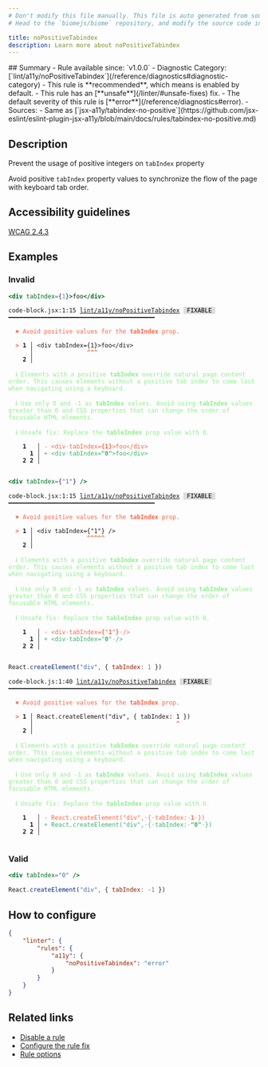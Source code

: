```yaml
---
# Don't modify this file manually. This file is auto generated from source, and you will lose your changes next time the website is built.
# Head to the `biomejs/biome` repository, and modify the source code in there.

title: noPositiveTabindex
description: Learn more about noPositiveTabindex
---
```


<Tabs>
<TabItem label="JSX and TSX" icon="seti:javascript">
## Summary
- Rule available since: `v1.0.0`
- Diagnostic Category: [`lint/a11y/noPositiveTabindex`](/reference/diagnostics#diagnostic-category)
- This rule is **recommended**, which means is enabled by default.
- This rule has an [**unsafe**](/linter/#unsafe-fixes) fix.
- The default severity of this rule is [**error**](/reference/diagnostics#error).
- Sources: 
  - Same as [`jsx-a11y/tabindex-no-positive`](https://github.com/jsx-eslint/eslint-plugin-jsx-a11y/blob/main/docs/rules/tabindex-no-positive.md)

## Description
Prevent the usage of positive integers on `tabIndex` property

Avoid positive `tabIndex` property values to synchronize the flow of the page with keyboard tab order.

## Accessibility guidelines

[WCAG 2.4.3](https://www.w3.org/WAI/WCAG21/Understanding/focus-order)

## Examples

### Invalid

```jsx
<div tabIndex={1}>foo</div>
```

<pre class="language-text"><code class="language-text">code-block.jsx:1:15 <a href="https://biomejs.dev/linter/rules/no-positive-tabindex">lint/a11y/noPositiveTabindex</a> <span style="color: #000; background-color: #ddd;"> FIXABLE </span> ━━━━━━━━━━━━━━━━━━━━━━━━━━━━━━━━━━━━━━━━━<br /><br />  <strong><span style="color: Tomato;">✖</span></strong> <span style="color: Tomato;">Avoid positive values for the </span><span style="color: Tomato;"><strong>tabIndex</strong></span><span style="color: Tomato;"> prop.</span><br />  <br />  <strong><span style="color: Tomato;">&gt;</span></strong> <strong>1 │ </strong>&lt;div tabIndex=&#123;1&#125;&gt;foo&lt;/div&gt;<br />   <strong>   │ </strong>              <strong><span style="color: Tomato;">^</span></strong><strong><span style="color: Tomato;">^</span></strong><strong><span style="color: Tomato;">^</span></strong><br />    <strong>2 │ </strong><br />  <br />  <strong><span style="color: lightgreen;">ℹ</span></strong> <span style="color: lightgreen;">Elements with a positive </span><span style="color: lightgreen;"><strong>tabIndex</strong></span><span style="color: lightgreen;"> override natural page content order. This causes elements without a positive tab index to come last when navigating using a keyboard.</span><br />  <br />  <strong><span style="color: lightgreen;">ℹ</span></strong> <span style="color: lightgreen;">Use only 0 and -1 as </span><span style="color: lightgreen;"><strong>tabIndex</strong></span><span style="color: lightgreen;"> values. Avoid using </span><span style="color: lightgreen;"><strong>tabIndex</strong></span><span style="color: lightgreen;"> values greater than 0 and CSS properties that can change the order of focusable HTML elements.</span><br />  <br />  <strong><span style="color: lightgreen;">ℹ</span></strong> <span style="color: lightgreen;">Unsafe fix</span><span style="color: lightgreen;">: </span><span style="color: lightgreen;">Replace the </span><span style="color: lightgreen;"><strong>tableIndex</strong></span><span style="color: lightgreen;"> prop value with 0.</span><br />  <br />    <strong>1</strong>  <strong> │ </strong><span style="color: Tomato;">-</span> <span style="color: Tomato;">&lt;</span><span style="color: Tomato;">d</span><span style="color: Tomato;">i</span><span style="color: Tomato;">v</span><span style="color: Tomato;"><span style="opacity: 0.8;">·</span></span><span style="color: Tomato;">t</span><span style="color: Tomato;">a</span><span style="color: Tomato;">b</span><span style="color: Tomato;">I</span><span style="color: Tomato;">n</span><span style="color: Tomato;">d</span><span style="color: Tomato;">e</span><span style="color: Tomato;">x</span><span style="color: Tomato;">=</span><span style="color: Tomato;"><strong>&#123;</strong></span><span style="color: Tomato;"><strong>1</strong></span><span style="color: Tomato;"><strong>&#125;</strong></span><span style="color: Tomato;">&gt;</span><span style="color: Tomato;">f</span><span style="color: Tomato;">o</span><span style="color: Tomato;">o</span><span style="color: Tomato;">&lt;</span><span style="color: Tomato;">/</span><span style="color: Tomato;">d</span><span style="color: Tomato;">i</span><span style="color: Tomato;">v</span><span style="color: Tomato;">&gt;</span><br />      <strong>1</strong><strong> │ </strong><span style="color: MediumSeaGreen;">+</span> <span style="color: MediumSeaGreen;">&lt;</span><span style="color: MediumSeaGreen;">d</span><span style="color: MediumSeaGreen;">i</span><span style="color: MediumSeaGreen;">v</span><span style="color: MediumSeaGreen;"><span style="opacity: 0.8;">·</span></span><span style="color: MediumSeaGreen;">t</span><span style="color: MediumSeaGreen;">a</span><span style="color: MediumSeaGreen;">b</span><span style="color: MediumSeaGreen;">I</span><span style="color: MediumSeaGreen;">n</span><span style="color: MediumSeaGreen;">d</span><span style="color: MediumSeaGreen;">e</span><span style="color: MediumSeaGreen;">x</span><span style="color: MediumSeaGreen;">=</span><span style="color: MediumSeaGreen;"><strong>&quot;</strong></span><span style="color: MediumSeaGreen;"><strong>0</strong></span><span style="color: MediumSeaGreen;"><strong>&quot;</strong></span><span style="color: MediumSeaGreen;">&gt;</span><span style="color: MediumSeaGreen;">f</span><span style="color: MediumSeaGreen;">o</span><span style="color: MediumSeaGreen;">o</span><span style="color: MediumSeaGreen;">&lt;</span><span style="color: MediumSeaGreen;">/</span><span style="color: MediumSeaGreen;">d</span><span style="color: MediumSeaGreen;">i</span><span style="color: MediumSeaGreen;">v</span><span style="color: MediumSeaGreen;">&gt;</span><br />    <strong>2</strong> <strong>2</strong><strong> │ </strong>  <br />  <br /></code></pre>

```jsx
<div tabIndex={"1"} />
```

<pre class="language-text"><code class="language-text">code-block.jsx:1:15 <a href="https://biomejs.dev/linter/rules/no-positive-tabindex">lint/a11y/noPositiveTabindex</a> <span style="color: #000; background-color: #ddd;"> FIXABLE </span> ━━━━━━━━━━━━━━━━━━━━━━━━━━━━━━━━━━━━━━━━━<br /><br />  <strong><span style="color: Tomato;">✖</span></strong> <span style="color: Tomato;">Avoid positive values for the </span><span style="color: Tomato;"><strong>tabIndex</strong></span><span style="color: Tomato;"> prop.</span><br />  <br />  <strong><span style="color: Tomato;">&gt;</span></strong> <strong>1 │ </strong>&lt;div tabIndex=&#123;&quot;1&quot;&#125; /&gt;<br />   <strong>   │ </strong>              <strong><span style="color: Tomato;">^</span></strong><strong><span style="color: Tomato;">^</span></strong><strong><span style="color: Tomato;">^</span></strong><strong><span style="color: Tomato;">^</span></strong><strong><span style="color: Tomato;">^</span></strong><br />    <strong>2 │ </strong><br />  <br />  <strong><span style="color: lightgreen;">ℹ</span></strong> <span style="color: lightgreen;">Elements with a positive </span><span style="color: lightgreen;"><strong>tabIndex</strong></span><span style="color: lightgreen;"> override natural page content order. This causes elements without a positive tab index to come last when navigating using a keyboard.</span><br />  <br />  <strong><span style="color: lightgreen;">ℹ</span></strong> <span style="color: lightgreen;">Use only 0 and -1 as </span><span style="color: lightgreen;"><strong>tabIndex</strong></span><span style="color: lightgreen;"> values. Avoid using </span><span style="color: lightgreen;"><strong>tabIndex</strong></span><span style="color: lightgreen;"> values greater than 0 and CSS properties that can change the order of focusable HTML elements.</span><br />  <br />  <strong><span style="color: lightgreen;">ℹ</span></strong> <span style="color: lightgreen;">Unsafe fix</span><span style="color: lightgreen;">: </span><span style="color: lightgreen;">Replace the </span><span style="color: lightgreen;"><strong>tableIndex</strong></span><span style="color: lightgreen;"> prop value with 0.</span><br />  <br />    <strong>1</strong>  <strong> │ </strong><span style="color: Tomato;">-</span> <span style="color: Tomato;">&lt;</span><span style="color: Tomato;">d</span><span style="color: Tomato;">i</span><span style="color: Tomato;">v</span><span style="color: Tomato;"><span style="opacity: 0.8;">·</span></span><span style="color: Tomato;">t</span><span style="color: Tomato;">a</span><span style="color: Tomato;">b</span><span style="color: Tomato;">I</span><span style="color: Tomato;">n</span><span style="color: Tomato;">d</span><span style="color: Tomato;">e</span><span style="color: Tomato;">x</span><span style="color: Tomato;">=</span><span style="color: Tomato;"><strong>&#123;</strong></span><span style="color: Tomato;">&quot;</span><span style="color: Tomato;"><strong>1</strong></span><span style="color: Tomato;">&quot;</span><span style="color: Tomato;"><strong>&#125;</strong></span><span style="color: Tomato;"><span style="opacity: 0.8;">·</span></span><span style="color: Tomato;">/</span><span style="color: Tomato;">&gt;</span><br />      <strong>1</strong><strong> │ </strong><span style="color: MediumSeaGreen;">+</span> <span style="color: MediumSeaGreen;">&lt;</span><span style="color: MediumSeaGreen;">d</span><span style="color: MediumSeaGreen;">i</span><span style="color: MediumSeaGreen;">v</span><span style="color: MediumSeaGreen;"><span style="opacity: 0.8;">·</span></span><span style="color: MediumSeaGreen;">t</span><span style="color: MediumSeaGreen;">a</span><span style="color: MediumSeaGreen;">b</span><span style="color: MediumSeaGreen;">I</span><span style="color: MediumSeaGreen;">n</span><span style="color: MediumSeaGreen;">d</span><span style="color: MediumSeaGreen;">e</span><span style="color: MediumSeaGreen;">x</span><span style="color: MediumSeaGreen;">=</span><span style="color: MediumSeaGreen;">&quot;</span><span style="color: MediumSeaGreen;"><strong>0</strong></span><span style="color: MediumSeaGreen;">&quot;</span><span style="color: MediumSeaGreen;"><span style="opacity: 0.8;">·</span></span><span style="color: MediumSeaGreen;">/</span><span style="color: MediumSeaGreen;">&gt;</span><br />    <strong>2</strong> <strong>2</strong><strong> │ </strong>  <br />  <br /></code></pre>

```js
React.createElement("div", { tabIndex: 1 })
```

<pre class="language-text"><code class="language-text">code-block.js:1:40 <a href="https://biomejs.dev/linter/rules/no-positive-tabindex">lint/a11y/noPositiveTabindex</a> <span style="color: #000; background-color: #ddd;"> FIXABLE </span> ━━━━━━━━━━━━━━━━━━━━━━━━━━━━━━━━━━━━━━━━━━<br /><br />  <strong><span style="color: Tomato;">✖</span></strong> <span style="color: Tomato;">Avoid positive values for the </span><span style="color: Tomato;"><strong>tabIndex</strong></span><span style="color: Tomato;"> prop.</span><br />  <br />  <strong><span style="color: Tomato;">&gt;</span></strong> <strong>1 │ </strong>React.createElement(&quot;div&quot;, &#123; tabIndex: 1 &#125;)<br />   <strong>   │ </strong>                                       <strong><span style="color: Tomato;">^</span></strong><br />    <strong>2 │ </strong><br />  <br />  <strong><span style="color: lightgreen;">ℹ</span></strong> <span style="color: lightgreen;">Elements with a positive </span><span style="color: lightgreen;"><strong>tabIndex</strong></span><span style="color: lightgreen;"> override natural page content order. This causes elements without a positive tab index to come last when navigating using a keyboard.</span><br />  <br />  <strong><span style="color: lightgreen;">ℹ</span></strong> <span style="color: lightgreen;">Use only 0 and -1 as </span><span style="color: lightgreen;"><strong>tabIndex</strong></span><span style="color: lightgreen;"> values. Avoid using </span><span style="color: lightgreen;"><strong>tabIndex</strong></span><span style="color: lightgreen;"> values greater than 0 and CSS properties that can change the order of focusable HTML elements.</span><br />  <br />  <strong><span style="color: lightgreen;">ℹ</span></strong> <span style="color: lightgreen;">Unsafe fix</span><span style="color: lightgreen;">: </span><span style="color: lightgreen;">Replace the </span><span style="color: lightgreen;"><strong>tableIndex</strong></span><span style="color: lightgreen;"> prop value with 0.</span><br />  <br />    <strong>1</strong>  <strong> │ </strong><span style="color: Tomato;">-</span> <span style="color: Tomato;">R</span><span style="color: Tomato;">e</span><span style="color: Tomato;">a</span><span style="color: Tomato;">c</span><span style="color: Tomato;">t</span><span style="color: Tomato;">.</span><span style="color: Tomato;">c</span><span style="color: Tomato;">r</span><span style="color: Tomato;">e</span><span style="color: Tomato;">a</span><span style="color: Tomato;">t</span><span style="color: Tomato;">e</span><span style="color: Tomato;">E</span><span style="color: Tomato;">l</span><span style="color: Tomato;">e</span><span style="color: Tomato;">m</span><span style="color: Tomato;">e</span><span style="color: Tomato;">n</span><span style="color: Tomato;">t</span><span style="color: Tomato;">(</span><span style="color: Tomato;">&quot;</span><span style="color: Tomato;">d</span><span style="color: Tomato;">i</span><span style="color: Tomato;">v</span><span style="color: Tomato;">&quot;</span><span style="color: Tomato;">,</span><span style="color: Tomato;"><span style="opacity: 0.8;">·</span></span><span style="color: Tomato;">&#123;</span><span style="color: Tomato;"><span style="opacity: 0.8;">·</span></span><span style="color: Tomato;">t</span><span style="color: Tomato;">a</span><span style="color: Tomato;">b</span><span style="color: Tomato;">I</span><span style="color: Tomato;">n</span><span style="color: Tomato;">d</span><span style="color: Tomato;">e</span><span style="color: Tomato;">x</span><span style="color: Tomato;">:</span><span style="color: Tomato;"><span style="opacity: 0.8;">·</span></span><span style="color: Tomato;"><strong>1</strong></span><span style="color: Tomato;"><span style="opacity: 0.8;">·</span></span><span style="color: Tomato;">&#125;</span><span style="color: Tomato;">)</span><br />      <strong>1</strong><strong> │ </strong><span style="color: MediumSeaGreen;">+</span> <span style="color: MediumSeaGreen;">R</span><span style="color: MediumSeaGreen;">e</span><span style="color: MediumSeaGreen;">a</span><span style="color: MediumSeaGreen;">c</span><span style="color: MediumSeaGreen;">t</span><span style="color: MediumSeaGreen;">.</span><span style="color: MediumSeaGreen;">c</span><span style="color: MediumSeaGreen;">r</span><span style="color: MediumSeaGreen;">e</span><span style="color: MediumSeaGreen;">a</span><span style="color: MediumSeaGreen;">t</span><span style="color: MediumSeaGreen;">e</span><span style="color: MediumSeaGreen;">E</span><span style="color: MediumSeaGreen;">l</span><span style="color: MediumSeaGreen;">e</span><span style="color: MediumSeaGreen;">m</span><span style="color: MediumSeaGreen;">e</span><span style="color: MediumSeaGreen;">n</span><span style="color: MediumSeaGreen;">t</span><span style="color: MediumSeaGreen;">(</span><span style="color: MediumSeaGreen;">&quot;</span><span style="color: MediumSeaGreen;">d</span><span style="color: MediumSeaGreen;">i</span><span style="color: MediumSeaGreen;">v</span><span style="color: MediumSeaGreen;">&quot;</span><span style="color: MediumSeaGreen;">,</span><span style="color: MediumSeaGreen;"><span style="opacity: 0.8;">·</span></span><span style="color: MediumSeaGreen;">&#123;</span><span style="color: MediumSeaGreen;"><span style="opacity: 0.8;">·</span></span><span style="color: MediumSeaGreen;">t</span><span style="color: MediumSeaGreen;">a</span><span style="color: MediumSeaGreen;">b</span><span style="color: MediumSeaGreen;">I</span><span style="color: MediumSeaGreen;">n</span><span style="color: MediumSeaGreen;">d</span><span style="color: MediumSeaGreen;">e</span><span style="color: MediumSeaGreen;">x</span><span style="color: MediumSeaGreen;">:</span><span style="color: MediumSeaGreen;"><span style="opacity: 0.8;">·</span></span><span style="color: MediumSeaGreen;"><strong>&quot;</strong></span><span style="color: MediumSeaGreen;"><strong>0</strong></span><span style="color: MediumSeaGreen;"><strong>&quot;</strong></span><span style="color: MediumSeaGreen;"><span style="opacity: 0.8;">·</span></span><span style="color: MediumSeaGreen;">&#125;</span><span style="color: MediumSeaGreen;">)</span><br />    <strong>2</strong> <strong>2</strong><strong> │ </strong>  <br />  <br /></code></pre>

### Valid

```jsx
<div tabIndex="0" />
```

```js
React.createElement("div", { tabIndex: -1 })
```

## How to configure
```json title="biome.json"
{
	"linter": {
		"rules": {
			"a11y": {
				"noPositiveTabindex": "error"
			}
		}
	}
}

```
## Related links

- [Disable a rule](/linter/#disable-a-rule)
- [Configure the rule fix](/linter#configure-the-rule-fix)
- [Rule options](/linter/#rule-options)

</TabItem>
</Tabs>

